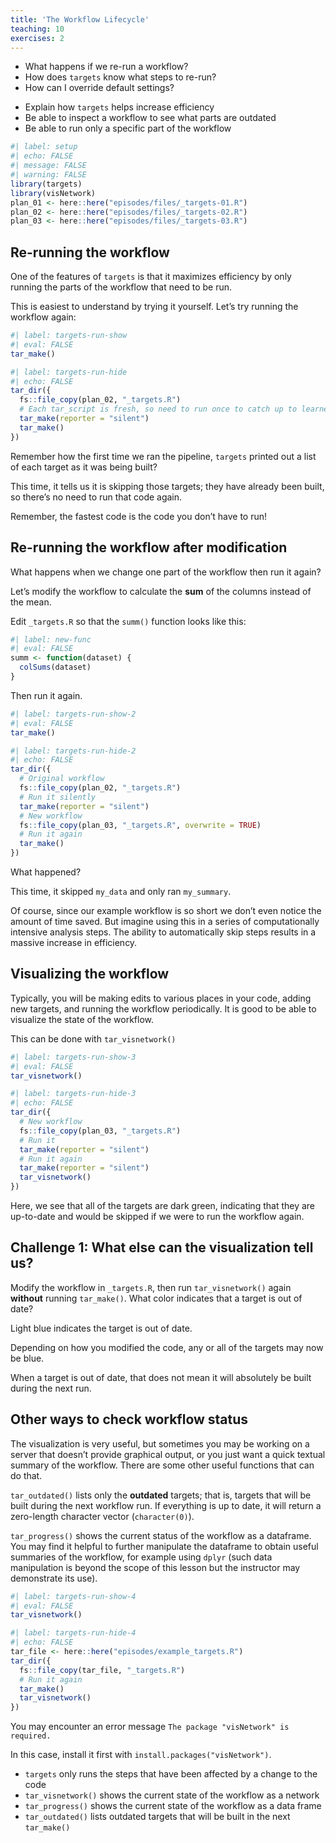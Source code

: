 ```yaml
---
title: 'The Workflow Lifecycle'
teaching: 10
exercises: 2
---
```


:::::::::::::::::::::::::::::::::::::: questions 

- What happens if we re-run a workflow?
- How does `targets` know what steps to re-run?
- How can I override default settings?

::::::::::::::::::::::::::::::::::::::::::::::::

::::::::::::::::::::::::::::::::::::: objectives

- Explain how `targets` helps increase efficiency
- Be able to inspect a workflow to see what parts are outdated
- Be able to run only a specific part of the workflow

::::::::::::::::::::::::::::::::::::::::::::::::

```r
#| label: setup
#| echo: FALSE
#| message: FALSE
#| warning: FALSE
library(targets)
library(visNetwork)
plan_01 <- here::here("episodes/files/_targets-01.R")
plan_02 <- here::here("episodes/files/_targets-02.R")
plan_03 <- here::here("episodes/files/_targets-03.R")
```

## Re-running the workflow

One of the features of `targets` is that it maximizes efficiency by only running the parts of the workflow that need to be run.

This is easiest to understand by trying it yourself. Let's try running the workflow again:

```r
#| label: targets-run-show
#| eval: FALSE
tar_make()
```

```r
#| label: targets-run-hide
#| echo: FALSE
tar_dir({
  fs::file_copy(plan_02, "_targets.R")
  # Each tar_script is fresh, so need to run once to catch up to learners
  tar_make(reporter = "silent")
  tar_make()
})
```

Remember how the first time we ran the pipeline, `targets` printed out a list of each target as it was being built?

This time, it tells us it is skipping those targets; they have already been built, so there's no need to run that code again.

Remember, the fastest code is the code you don't have to run!

## Re-running the workflow after modification

What happens when we change one part of the workflow then run it again?

Let's modify the workflow to calculate the **sum** of the columns instead of the mean.

Edit `_targets.R` so that the `summ()` function looks like this:

```r
#| label: new-func
#| eval: FALSE
summ <- function(dataset) {
  colSums(dataset)
}
```

Then run it again.

```r
#| label: targets-run-show-2
#| eval: FALSE
tar_make()
```

```r
#| label: targets-run-hide-2
#| echo: FALSE
tar_dir({
  # Original workflow
  fs::file_copy(plan_02, "_targets.R")
  # Run it silently
  tar_make(reporter = "silent")
  # New workflow
  fs::file_copy(plan_03, "_targets.R", overwrite = TRUE)
  # Run it again
  tar_make()
})
```

What happened?

This time, it skipped `my_data` and only ran `my_summary`.

Of course, since our example workflow is so short we don't even notice the amount of time saved.
But imagine using this in a series of computationally intensive analysis steps.
The ability to automatically skip steps results in a massive increase in efficiency.

## Visualizing the workflow

Typically, you will be making edits to various places in your code, adding new targets, and running the workflow periodically.
It is good to be able to visualize the state of the workflow.

This can be done with `tar_visnetwork()`

```r
#| label: targets-run-show-3
#| eval: FALSE
tar_visnetwork()
```

```r
#| label: targets-run-hide-3
#| echo: FALSE
tar_dir({
  # New workflow
  fs::file_copy(plan_03, "_targets.R")
  # Run it
  tar_make(reporter = "silent")
  # Run it again
  tar_make(reporter = "silent")
  tar_visnetwork()
})
```

Here, we see that all of the targets are dark green, indicating that they are up-to-date and would be skipped if we were to run the workflow again.

::::::::::::::::::::::::::::::::::::: challenge

## Challenge 1: What else can the visualization tell us?

Modify the workflow in `_targets.R`, then run `tar_visnetwork()` again **without** running `tar_make()`.
What color indicates that a target is out of date?

:::::::::::::::::::::::::::::::::: solution

Light blue indicates the target is out of date.

Depending on how you modified the code, any or all of the targets may now be blue.

::::::::::::::::::::::::::::::::::::::::::::

:::::::::::::::::::::::::::::::::::::::::::::::

::::::::::::::::::::::::::::::::::::: caution

When a target is out of date, that does not mean it will absolutely be built during the next run.

:::::::::::::::::::::::::::::::::::::::::::::::

## Other ways to check workflow status

The visualization is very useful, but sometimes you may be working on a server that doesn't provide graphical output, or you just want a quick textual summary of the workflow.
There are some other useful functions that can do that.

`tar_outdated()` lists only the **outdated** targets; that is, targets that will be built during the next workflow run.
If everything is up to date, it will return a zero-length character vector (`character(0)`).

`tar_progress()` shows the current status of the workflow as a dataframe.
You may find it helpful to further manipulate the dataframe to obtain useful summaries of the workflow, for example using `dplyr` (such data manipulation is beyond the scope of this lesson but the instructor may demonstrate its use).

```r
#| label: targets-run-show-4
#| eval: FALSE
tar_visnetwork()
```

```r
#| label: targets-run-hide-4
#| echo: FALSE
tar_file <- here::here("episodes/example_targets.R")
tar_dir({
  fs::file_copy(tar_file, "_targets.R")
  # Run it again
  tar_make()
  tar_visnetwork()
})
```


::::::::::::::::::::::::::::::::::::: caution 

You may encounter an error message `The package "visNetwork" is required.`

In this case, install it first with `install.packages("visNetwork")`.

::::::::::::::::::::::::::::::::::::::::::::::::

::::::::::::::::::::::::::::::::::::: keypoints 

- `targets` only runs the steps that have been affected by a change to the code
- `tar_visnetwork()` shows the current state of the workflow as a network
- `tar_progress()` shows the current state of the workflow as a data frame
- `tar_outdated()` lists outdated targets that will be built in the next `tar_make()`

::::::::::::::::::::::::::::::::::::::::::::::::
